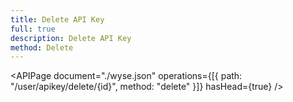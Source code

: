 ```yaml
---
title: Delete API Key
full: true
description: Delete API Key
method: Delete
---
```


<APIPage
  document="./wyse.json"
  operations={[{ path: "/user/apikey/delete/{id}", method: "delete" }]}
  hasHead={true}
/>
